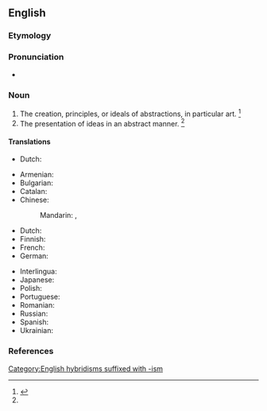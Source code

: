 ==English==

===Etymology===
{{suffix|en|abstraction|ism}}

===Pronunciation===
* {{a|US}} {{IPA|/æbˈstɹæk.ʃn̩ˌɪz.m̩/|lang=en}}

===Noun===
{{en-noun|~}}

# The creation, principles, or ideals of abstractions, in particular art. {{defdate|First attested in the mid 20<sup>th</sup> century.}}<ref name=SOED>{{R:SOED5|page=10}}</ref>
# The presentation of ideas in an abstract manner. {{defdate|First attested in the mid 20<sup>th</sup> century.}}<ref name=SOED/>

====Translations====
{{trans-top|(Philos.) principles of abstractions}}
* Dutch: {{t|nl|abstractionisme|m}}
{{trans-mid}}
{{trans-bottom}}

{{trans-top|abstract art}}
* Armenian: {{t+|hy|աբստրակցիոնիզմ}}
* Bulgarian: {{t|bg|абстракционизъм|m|sc=Cyrl}}
* Catalan: {{t|ca|abstraccionisme|m}}
* Chinese:
*: Mandarin: {{t+|cmn|抽象主義|sc=Hani}}, {{t+|cmn|抽象主义|tr=chōuxiàngzhǔyì|sc=Hani}}
* Dutch: {{t|nl|[[abstract]]e [[kunst]]|n}}
* Finnish: {{t|fi|abstraktionismi}}
* French: {{t+|fr|abstractionnisme}}
* German: {{t|de|Abstraktionismus|m}}
{{trans-mid}}
* Interlingua: {{t|ia|abstractionismo}}
* Japanese: {{t|ja|抽象主義|tr=ちゅうしょうしゅぎ, chūshōshugi)|sc=Jpan}}
* Polish: {{t+|pl|abstrakcjonizm|m}}
* Portuguese: {{t+|pt|abstracionismo|m}}
* Romanian: {{t+|ro|abstracționism|n}}
* Russian: {{t+|ru|абстракциони́зм|m}}
* Spanish: {{t+|es|abstraccionismo|m}}
* Ukrainian: {{t+|uk|абстракціонізм|m|sc=Cyrl}}
{{trans-bottom}}

===References===
<references/>

[[Category:English hybridisms suffixed with -ism]]